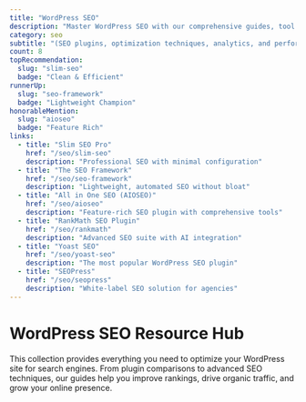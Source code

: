 ```yaml
---
title: "WordPress SEO"
description: "Master WordPress SEO with our comprehensive guides, tool reviews, and optimization strategies. Boost your search rankings and drive more organic traffic."
category: seo
subtitle: "(SEO plugins, optimization techniques, analytics, and performance)"
count: 8
topRecommendation:
  slug: "slim-seo"
  badge: "Clean & Efficient"
runnerUp:
  slug: "seo-framework"
  badge: "Lightweight Champion"
honorableMention:
  slug: "aioseo"
  badge: "Feature Rich"
links:
  - title: "Slim SEO Pro"
    href: "/seo/slim-seo"
    description: "Professional SEO with minimal configuration"
  - title: "The SEO Framework"
    href: "/seo/seo-framework" 
    description: "Lightweight, automated SEO without bloat"
  - title: "All in One SEO (AIOSEO)"
    href: "/seo/aioseo"
    description: "Feature-rich SEO plugin with comprehensive tools"
  - title: "RankMath SEO Plugin"
    href: "/seo/rankmath"
    description: "Advanced SEO suite with AI integration"
  - title: "Yoast SEO"
    href: "/seo/yoast-seo"
    description: "The most popular WordPress SEO plugin"
  - title: "SEOPress"
    href: "/seo/seopress"
    description: "White-label SEO solution for agencies"
---
```


# WordPress SEO Resource Hub

This collection provides everything you need to optimize your WordPress site for search engines. From plugin comparisons to advanced SEO techniques, our guides help you improve rankings, drive organic traffic, and grow your online presence.